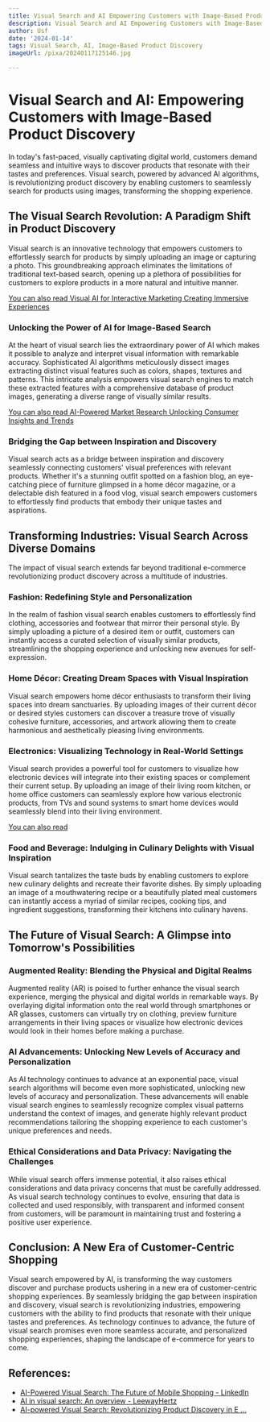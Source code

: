 ```yaml
---
title: Visual Search and AI Empowering Customers with Image-Based Product Discovery
description: Visual Search and AI Empowering Customers with Image-Based Product Discovery
author: Usf
date: '2024-01-14'
tags: Visual Search, AI, Image-Based Product Discovery
imageUrl: /pixa/20240117125146.jpg

---
```

# Visual  Search and AI: Empowering Customers with  Image-Based Product Discovery

In  today's fast-paced, visually captivating digital world, customers demand seamless and intuitive ways to discover products that  resonate with their tastes and preferences. Visual search, powered by advanced AI algorithms, is revolutionizing product discovery by enabling customers to seamlessly search for  products using images, transforming the  shopping experience.

## The Visual  Search Revolution: A Paradigm Shift in Product Discovery

Visual  search is an innovative technology that empowers customers to effortlessly  search for  products by simply uploading an image or capturing  a photo. This groundbreaking approach eliminates the limitations of  traditional text-based search, opening up  a plethora of possibilities for customers to explore  products in a more natural and intuitive manner.

[You can also read Visual AI for Interactive Marketing Creating Immersive Experiences](Visual%20AI%20for%20Interactive%20Marketing%20Creating%20Immersive%20Experiences)


### Unlocking the Power of AI for Image-Based Search

At the heart of  visual  search lies the  extraordinary power of AI which makes  it possible to analyze and interpret  visual information with remarkable accuracy. Sophisticated AI algorithms meticulously dissect images extracting distinct visual features such as colors, shapes,  textures and patterns. This intricate analysis  empowers visual search engines  to  match  these extracted features with a comprehensive database of product images, generating  a diverse range of visually similar results.

[You  can also read AI-Powered  Market Research Unlocking Consumer Insights and Trends](AI-Powered%20Market%20Research%20Unlocking%20Consumer%20Insights%20and%20Trends)


### Bridging the Gap between Inspiration and Discovery

Visual search acts as a bridge between inspiration and discovery seamlessly connecting customers'  visual preferences with  relevant products. Whether it's a  stunning outfit spotted on a fashion blog, an eye-catching piece of furniture glimpsed in a home décor magazine, or a delectable dish featured in a food vlog, visual  search  empowers customers  to effortlessly find products that embody their unique  tastes and aspirations.

## Transforming Industries: Visual Search Across Diverse Domains

The impact of visual search  extends far  beyond traditional e-commerce revolutionizing product discovery across a  multitude of industries.

### Fashion: Redefining Style and Personalization

In the realm of fashion visual search enables customers to effortlessly find clothing, accessories and footwear that mirror their personal style.  By simply uploading a picture of a desired item or outfit, customers can instantly access  a curated selection  of visually similar products,  streamlining the shopping experience and unlocking new avenues for self-expression.

### Home Décor: Creating Dream Spaces with  Visual Inspiration

Visual search  empowers home décor enthusiasts to transform their living  spaces into dream sanctuaries. By uploading images of their current décor or desired styles  customers can discover a treasure  trove of visually cohesive furniture, accessories, and  artwork  allowing them to create harmonious  and aesthetically  pleasing living environments.

### Electronics: Visualizing Technology in Real-World  Settings

Visual search provides a powerful  tool for customers to visualize how electronic devices will integrate into their existing spaces or complement their current setup. By uploading an image of their living room kitchen, or  home office customers  can seamlessly explore how various  electronic products, from TVs and sound systems to smart home  devices would seamlessly blend into their living environment.

[You can also read ]()


### Food and Beverage: Indulging in Culinary Delights with Visual Inspiration

Visual search tantalizes the taste buds by enabling customers to explore new culinary delights  and  recreate their favorite dishes. By simply uploading an image of a  mouthwatering recipe or a beautifully plated meal customers can instantly access a  myriad of similar  recipes,  cooking tips, and ingredient suggestions, transforming  their kitchens into culinary havens.

##  The Future of Visual Search: A Glimpse into Tomorrow's Possibilities

### Augmented Reality: Blending  the Physical and Digital Realms

Augmented reality (AR) is poised to further enhance the visual search experience, merging the physical and digital worlds in remarkable ways. By overlaying digital information onto the real world through smartphones or AR glasses, customers can virtually try on clothing, preview furniture arrangements in their living spaces  or visualize how electronic devices would  look in their homes  before making a purchase.

### AI Advancements: Unlocking New Levels of Accuracy  and Personalization

As AI technology  continues  to advance at an exponential pace, visual search algorithms will become even more sophisticated, unlocking new levels of accuracy  and personalization. These advancements will enable visual search engines to seamlessly recognize complex visual patterns understand the context of images, and generate highly relevant product recommendations tailoring the shopping experience to each customer's unique  preferences and needs.

### Ethical Considerations and Data Privacy: Navigating the Challenges

While visual search offers immense potential, it also raises ethical considerations and  data privacy  concerns that  must be carefully addressed. As visual search technology continues to  evolve, ensuring that data is collected and used responsibly, with transparent and informed consent from customers, will be paramount in maintaining trust and fostering a positive user experience.

## Conclusion: A New Era of Customer-Centric Shopping

Visual search empowered by AI, is transforming the  way customers discover and purchase  products ushering in a new  era  of customer-centric shopping experiences. By seamlessly bridging the gap between inspiration and discovery, visual search is revolutionizing industries, empowering customers with the  ability to find  products that resonate with their unique tastes and preferences. As technology continues to advance, the future of visual search promises even more seamless accurate, and  personalized shopping experiences, shaping the landscape of e-commerce for years to come.

## References:
- [AI-Powered Visual Search: The Future of Mobile Shopping - LinkedIn](https://www.linkedin.com/pulse/ai-powered-visual-search-future-mobile-shopping-mohd-zia)
- [AI in visual search: An overview - LeewayHertz](https://www.leewayhertz.com/ai-in-visual-search/)
- [AI-powered Visual Search: Revolutionizing Product Discovery in E ...](https://datafloq.com/read/ai-powered-visual-search-revolutionizing-product-discovery-ecommerce/)
